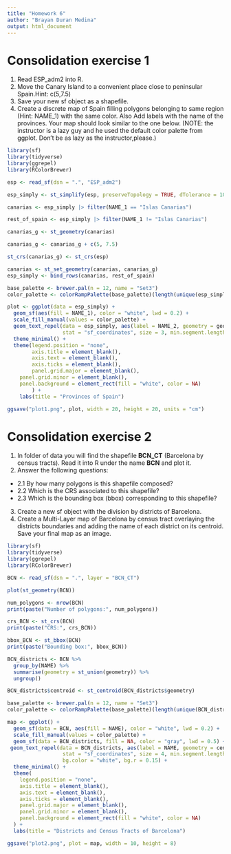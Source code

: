 ```yaml
---
title: "Homework 6"
author: "Brayan Duran Medina"
output: html_document
---
```


# Consolidation exercise 1 ########

1. Read ESP_adm2 into R. 
2. Move the Canary Island to a convenient place close to peninsular Spain.Hint: c(5,7.5) 
3. Save your new sf object as a shapefile.
3. Create a discrete map of Spain filling polygons belonging to same region 
(Hint: NAME_1) with the same color. Also Add labels with the name of the provinces. 
Your map should look similar to the one below. (NOTE: the instructor is a lazy 
guy and he used the default color palette from ggplot. Don't be as lazy as the 
instructor,please.)

```r
library(sf)
library(tidyverse)
library(ggrepel)
library(RColorBrewer)

esp <- read_sf(dsn = ".", "ESP_adm2")

esp_simply <- st_simplify(esp, preserveTopology = TRUE, dTolerance = 1000)

canarias <- esp_simply |> filter(NAME_1 == "Islas Canarias")

rest_of_spain <- esp_simply |> filter(NAME_1 != "Islas Canarias")

canarias_g <- st_geometry(canarias)

canarias_g <- canarias_g + c(5, 7.5)

st_crs(canarias_g) <- st_crs(esp)

canarias <- st_set_geometry(canarias, canarias_g)
esp_simply <- bind_rows(canarias, rest_of_spain)

base_palette <- brewer.pal(n = 12, name = "Set3")
color_palette <- colorRampPalette(base_palette)(length(unique(esp_simply$NAME_1)))

plot <- ggplot(data = esp_simply) +
  geom_sf(aes(fill = NAME_1), color = "white", lwd = 0.2) +
  scale_fill_manual(values = color_palette) +
  geom_text_repel(data = esp_simply, aes(label = NAME_2, geometry = geometry),
                  stat = "sf_coordinates", size = 3, min.segment.length = 0) +
  theme_minimal() +
  theme(legend.position = "none", 
        axis.title = element_blank(), 
        axis.text = element_blank(), 
        axis.ticks = element_blank(),
        panel.grid.major = element_blank(), 
    panel.grid.minor = element_blank(),
    panel.background = element_rect(fill = "white", color = NA) 
        ) +
    labs(title = "Provinces of Spain")

ggsave("plot1.png", plot, width = 20, height = 20, units = "cm")
```

# Consolidation exercise 2 #######
1. In folder of data you will find the shapefile **BCN_CT** (Barcelona by census tracts). Read it into R under the name **BCN** and plot it. 
2. Answer the following questions: 
  + 2.1 By how many polygons is this shapefile composed?
  + 2.2 Which is the CRS associated to this shapefile? 
  + 2.3 Which is the bounding box (bbox) corresponding to this shapefile? 
3. Create a new sf object with the division by districts of Barcelona. 
4. Create a Multi-Layer map of Barcelona by census tract overlaying the districts boundaries and adding the name of each district on its centroid. Save your final map as an image. 

```r
library(sf)
library(tidyverse)
library(ggrepel)
library(RColorBrewer)

BCN <- read_sf(dsn = ".", layer = "BCN_CT")

plot(st_geometry(BCN))

num_polygons <- nrow(BCN)
print(paste("Number of polygons:", num_polygons))

crs_BCN <- st_crs(BCN)
print(paste("CRS:", crs_BCN))

bbox_BCN <- st_bbox(BCN)
print(paste("Bounding box:", bbox_BCN))

BCN_districts <- BCN %>%
  group_by(NAME) %>%
  summarise(geometry = st_union(geometry)) %>%
  ungroup()

BCN_districts$centroid <- st_centroid(BCN_districts$geometry)

base_palette <- brewer.pal(n = 12, name = "Set3")
color_palette <- colorRampPalette(base_palette)(length(unique(BCN_districts$NAME)))

map <- ggplot() +
  geom_sf(data = BCN, aes(fill = NAME), color = "white", lwd = 0.2) +
  scale_fill_manual(values = color_palette) +
  geom_sf(data = BCN_districts, fill = NA, color = "gray", lwd = 0.5) +
 geom_text_repel(data = BCN_districts, aes(label = NAME, geometry = centroid),
                  stat = "sf_coordinates", size = 4, min.segment.length = 0, color = "black",
                  bg.color = "white", bg.r = 0.15) +
  theme_minimal() +
  theme(
    legend.position = "none",
    axis.title = element_blank(), 
    axis.text = element_blank(), 
    axis.ticks = element_blank(), 
    panel.grid.major = element_blank(), 
    panel.grid.minor = element_blank(),
    panel.background = element_rect(fill = "white", color = NA)
  ) +
  labs(title = "Districts and Census Tracts of Barcelona")

ggsave("plot2.png", plot = map, width = 10, height = 8)
```